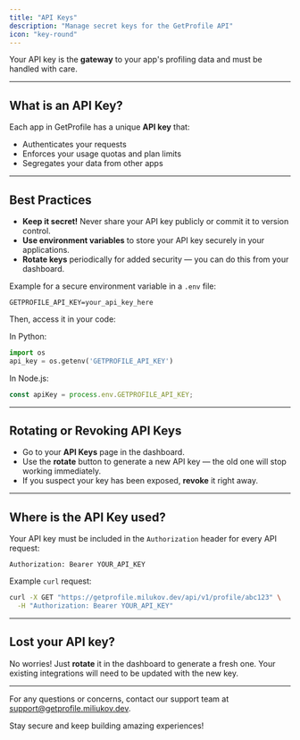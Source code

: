 ```yaml
---
title: "API Keys"
description: "Manage secret keys for the GetProfile API"
icon: "key-round"
---
```


Your API key is the **gateway** to your app's profiling data and must be handled with care.

---

## What is an API Key?

Each app in GetProfile has a unique **API key** that:

- Authenticates your requests
- Enforces your usage quotas and plan limits
- Segregates your data from other apps

---

## Best Practices

- **Keep it secret!** Never share your API key publicly or commit it to version control.
- **Use environment variables** to store your API key securely in your applications.
- **Rotate keys** periodically for added security — you can do this from your dashboard.

Example for a secure environment variable in a `.env` file:

```plaintext
GETPROFILE_API_KEY=your_api_key_here
```

Then, access it in your code:

In Python:

```python
import os
api_key = os.getenv('GETPROFILE_API_KEY')
```

In Node.js:

```js
const apiKey = process.env.GETPROFILE_API_KEY;
```

---

## Rotating or Revoking API Keys

- Go to your **API Keys** page in the dashboard.
- Use the **rotate** button to generate a new API key — the old one will stop working immediately.
- If you suspect your key has been exposed, **revoke** it right away.

---

## Where is the API Key used?

Your API key must be included in the `Authorization` header for every API request:

```http
Authorization: Bearer YOUR_API_KEY
```

Example `curl` request:

```bash
curl -X GET "https://getprofile.milukov.dev/api/v1/profile/abc123" \
  -H "Authorization: Bearer YOUR_API_KEY"
```

---

## Lost your API key?

No worries! Just **rotate** it in the dashboard to generate a fresh one. Your existing integrations will need to be updated with the new key.

---

For any questions or concerns, contact our support team at [support@getprofile.miliukov.dev](mailto:support@getprofile.miliukov.dev).

Stay secure and keep building amazing experiences!
